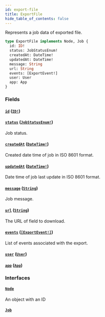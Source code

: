 ```yaml
---
id: export-file
title: ExportFile
hide_table_of_contents: false
---
```


Represents a job data of exported file.

```graphql
type ExportFile implements Node, Job {
  id: ID!
  status: JobStatusEnum!
  createdAt: DateTime!
  updatedAt: DateTime!
  message: String
  url: String
  events: [ExportEvent!]
  user: User
  app: App
}
```

### Fields

#### [`id`](#) ([`ID!`](../../../developer/api-reference/scalars/id))

#### [`status`](#) ([`JobStatusEnum!`](../../../developer/api-reference/enums/job-status-enum))

Job status.

#### [`createdAt`](#) ([`DateTime!`](../../../developer/api-reference/scalars/date-time))

Created date time of job in ISO 8601 format.

#### [`updatedAt`](#) ([`DateTime!`](../../../developer/api-reference/scalars/date-time))

Date time of job last update in ISO 8601 format.

#### [`message`](#) ([`String`](../../../developer/api-reference/scalars/string))

Job message.

#### [`url`](#) ([`String`](../../../developer/api-reference/scalars/string))

The URL of field to download.

#### [`events`](#) ([`[ExportEvent!]`](../../../developer/api-reference/objects/export-event))

List of events associated with the export.

#### [`user`](#) ([`User`](../../../developer/api-reference/objects/user))

#### [`app`](#) ([`App`](../../../developer/api-reference/objects/app))

### Interfaces

#### [`Node`](../../../developer/api-reference/interfaces/node)

An object with an ID

#### [`Job`](../../../developer/api-reference/interfaces/job)
